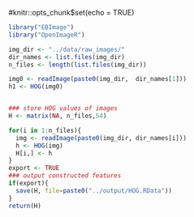 #knitr::opts_chunk$set(echo = TRUE)

```r
library("EBImage")
library("OpenImageR")

img_dir <- "../data/raw_images/"
dir_names <- list.files(img_dir)
n_files <- length(list.files(img_dir))

img0 <- readImage(paste0(img_dir,  dir_names[1]))
h1 <- HOG(img0)


### store HOG values of images
H <- matrix(NA, n_files,54) 

for(i in 1:n_files){
  img <- readImage(paste0(img_dir, dir_names[i]))
  h <- HOG(img)
  H[i,] <- h
}
export <- TRUE
### output constructed features
if(export){
  save(H, file=paste0("../output/HOG.RData"))
}
return(H)

```